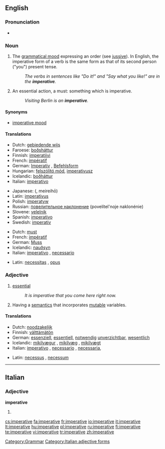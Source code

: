 ==English==

===Pronunciation===
* {{a|US}} {{IPA|/ɪmˈpɛɹ.ə.tɪv/}}

===Noun===
{{en-noun|s|-}}

# {{uncountable}} {{grammar}} The [[grammatical mood]] expressing an order (see [[jussive]]). In English, the imperative form of a verb is the same form as that of its second person ("you") present tense.
#: ''The verbs in sentences like "Do it!" and "Say what you like!" are in the '''imperative'''.''
# {{countable}} An essential action, a must: something which is imperative.
#:''Visiting Berlin is an '''imperative'''.''

====Synonyms====
* {{i|grammatical mood}} [[imperative mood]]

====Translations====
{{trans-top|verbal mood}}
*Dutch: [[gebiedende wijs]] {{m}}
*Faroese: [[boðsháttur]] {{m}}
*Finnish: [[imperatiivi]]
*French: [[impératif]] {{m}}
*German: [[Imperativ]] {{m}}, [[Befehlsform]] {{f}}
*Hungarian: [[felszólító mód]], [[imperativusz]]
*Icelandic: [[boðháttur]] {{m}}
*Italian: [[imperativo]] {{m}}
{{trans-mid}}
*Japanese: {{Jpan|[[命令法]]}} ({{Jpan|[[めいれいほう]]}}, meireihō)
*Latin: [[imperativus]] {{m}}
*Polish: [[imperatyw]] {{m}}
*Russian: [[повелительное наклонение]] (povelítel'noje naklonénie) {{n}}
*Slovene: [[velelnik]] {{m}}
*Spanish: [[imperativo]] {{m}}
*Swedish: [[imperativ]] {{n}}
{{trans-bottom}}

{{trans-top|essential action}}
*Dutch: [[must]] {{m}}
*French: [[impératif]] {{m}}
*German: [[Muss]] {{n}}
*Icelandic: [[nauðsyn]] {{f}}
*Italian: [[imperativo]] {{m}}, [[necessario]] {{m}}
{{trans-mid}}
*Latin: [[necessitas]] {{f}}, [[opus]] {{n}}
{{trans-bottom}}

===Adjective===
{{en-adj}}

# [[essential]]
#:''It is imperative that you come here right now.''
# {{comptheory}}  Having a [[semantics]] that incorporates [[mutable]] variables.

====Translations====
{{trans-top|essential}}
*Dutch: [[noodzakelijk]]
*Finnish: [[välttämätön]]
*German: [[essenziell]], [[essentiell]], [[notwendig]] [[unverzichtbar]], [[wesentlich]]
*Icelandic: [[mikilvægur]] {{m}}, [[mikilvæg]] {{f}}, [[mikilvægt]] {{n}}
*Italian: [[imperativo]] {{m}}, [[necessario]] {{m}}, [[necessaria]], {{f}}
{{trans-mid}}
*Latin: [[necessus]] {{m}}, [[necessum]] {{n}}
{{trans-bottom}}

{{trans-top|computing}}
{{trans-mid}}
{{trans-bottom}}

[[Category:Grammar]]
----

==Italian==
===Adjective===
'''imperative''' {{p}}
# {{feminine of|imperativo#Adjective|imperativo}}

[[Category:Italian adjective forms]]

[[cs:imperative]]
[[fa:imperative]]
[[fr:imperative]]
[[io:imperative]]
[[it:imperative]]
[[lt:imperative]]
[[hu:imperative]]
[[pl:imperative]]
[[ru:imperative]]
[[fi:imperative]]
[[te:imperative]]
[[vi:imperative]]
[[tr:imperative]]
[[zh:imperative]]